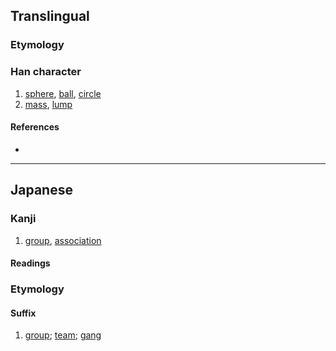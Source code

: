 {{also|團|团}}
{{character info/new}}
==Translingual==
{{Han simplified forms|團|団|团}}

===Etymology===
{{Han simp|團|f=專|t=寸}}

===Han character===
{{Han char|rn=31|rad=囗|as=03|sn=6|four=|canj=WDI|ids=⿴囗寸}}

# [[sphere]], [[ball]], [[circle]]
# [[mass]], [[lump]]

====References====
* {{Han ref|kx=0217.061|dkj=04703|dj=0444.090|hdz=10711.081|uh=56E3|ud=22243}}

----

==Japanese==
{{ja-kanji forms|団|團}}

===Kanji===
{{ja-kanji|grade=5|rs=囗03|kyu=團}}

# [[group]], [[association]]

====Readings====
{{ja-readings
|goon=だん
|kanon=たん
|toon=とん
|kun=かたまり-, まどか-, まる-い
|nanori=あつ, まろ
}}

===Etymology===
{{ja-kanjitab|だん|yomi=o}}
{{rfe|ja}}

====Suffix====
{{ja-pos|suffix|だん|kyu=團}}

# [[group]]; [[team]]; [[gang]]
#:{{ja-usex|銀%河'''団'''|ぎん%が'''だん'''|a [[galaxy cluster]]}}
#:{{ja-usex|ロケット'''団'''|^ロケット-'''だん'''|{{w|Team Rocket}}}}
#:{{ux|ja|CLAMP学園探偵'''団'''|tr=Kuranpu Gakuen Tantei'''dan'''|{{w|Clamp School Detectives|Clamp Academy Detectives}}}}